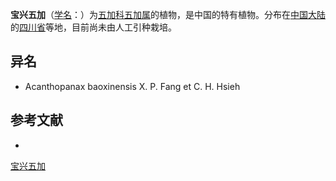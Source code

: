 {{Speciesbox
| name = 宝兴五加
| status = 
| status_system = 
| image = 
| genus = Eleutherococcus
| species = baoxinensis
| authority = (X. P. Fang et C. H. Hsieh) X. Y. Zhu
}}

'''宝兴五加'''（[[学名|学名]]：{{lang|la|''Eleutherococcus baoxinensis''}}）为[[五加科|五加科]][[五加属|五加属]]的植物，是中国的特有植物。分布在[[中国大陆|中国大陆]]的[[四川省|四川省]]等地，目前尚未由人工引种栽培。

== 异名 ==
* Acanthopanax baoxinensis X. P. Fang et C. H. Hsieh

== 参考文献 ==
<div class="references-small">
* {{cite web| url =http://www.bioinfo.cn/db05/KmzwSpecies.php?action=view&id=1498| title =宝兴五加| work =《中国高等植物数据库全库》| publisher =中国科学院微生物研究所| author =昆明植物研究所| accessdate =2009-02-22| deadurl =yes| archiveurl =https://web.archive.org/web/20160305074829/http://www.bioinfo.cn/db05/KmzwSpecies.php?action=view&id=1498| archivedate =2016-03-05}}
</div>
{{Taxonbar|from=Q10949249}}

[[Category:五加属|宝兴五加]]


{{Apiales-stub}}